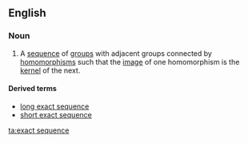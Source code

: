 ==English==
{{wikipedia}}

===Noun===
{{en-noun|head=[[exact]] [[sequence]]}}

# {{context|algebra|lang=en}} A [[sequence]] of [[group]]s with adjacent groups connected by [[homomorphism]]s such that the [[image]] of one homomorphism is the [[kernel]] of the next.

====Derived terms====
* [[long exact sequence]]
* [[short exact sequence]]

[[ta:exact sequence]]